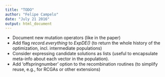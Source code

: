 ```yaml
---
title: "TODO"
author: "Felipe Campelo"
date: "July 21 2016"
output: html_document
---
```


- Document new mutation operators (like in the paper)
- Add flag _record.everything_ to _ExpDE()_ (to return the whole history of the 
optimization, incl. intermediate populations)
- Consider expressing candidate solutions as lists (useful to encapsulate 
meta-info about each vector in the population).
- Add 'offspringnumber' option to the recombination routines (to simplify reuse, 
    e.g., for RCGAs or other extensions)